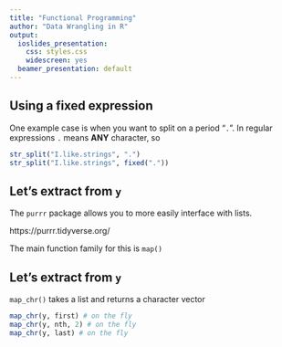```yaml
---
title: "Functional Programming"
author: "Data Wrangling in R"
output:
  ioslides_presentation:
    css: styles.css
    widescreen: yes
  beamer_presentation: default
---
```




## Using a fixed expression

One example case is when you want to split on a period "`.`".  In regular expressions `.` means **ANY** character, so

```r
str_split("I.like.strings", ".")
str_split("I.like.strings", fixed("."))
```

## Let's extract from `y`

The `purrr` package allows you to more easily interface with lists.

https://purrr.tidyverse.org/

The main function family for this is `map()`

## Let's extract from `y`

`map_chr()` takes a list and returns a character vector 

```r
map_chr(y, first) # on the fly
map_chr(y, nth, 2) # on the fly
map_chr(y, last) # on the fly
```

